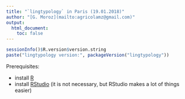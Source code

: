 ```yaml
---
title: "`lingtypology` in Paris (19.01.2018)"
author: "[G. Moroz](mailto:agricolamz@gmail.com)"
output:
  html_document:
    toc: false
---
```


```r
sessionInfo()$R.version$version.string
paste("lingtypology version:", packageVersion("lingtypology"))
```

Prerequisites:

* install [R](https://cran.r-project.org/)
* install [RStudio](http://www.rstudio.com/download) (it is not necessary, but RStudio makes a lot of things easier)